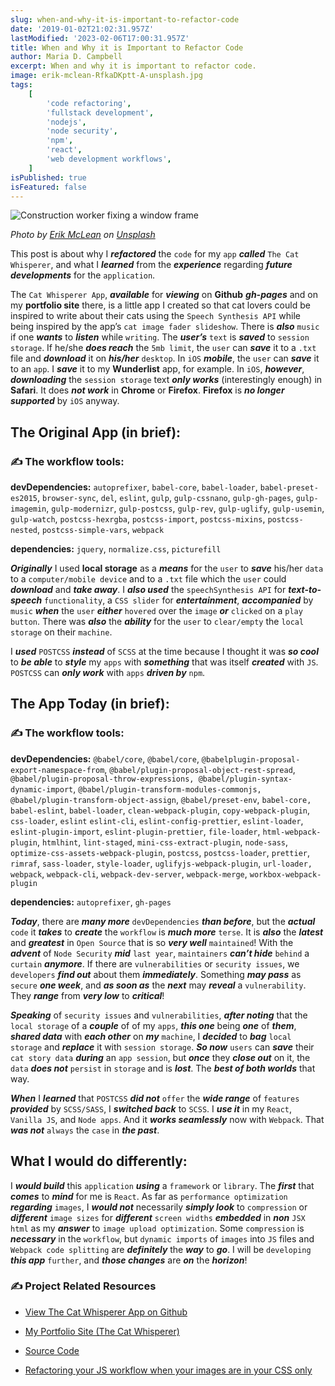 ```yaml
---
slug: when-and-why-it-is-important-to-refactor-code
date: '2019-01-02T21:02:31.957Z'
lastModified: '2023-02-06T17:00:31.957Z'
title: When and Why it is Important to Refactor Code
author: Maria D. Campbell
excerpt: When and why it is important to refactor code.
image: erik-mclean-RfkaDKptt-A-unsplash.jpg
tags:
    [
        'code refactoring',
        'fullstack development',
        'nodejs',
        'node security',
        'npm',
        'react',
        'web development workflows',
    ]
isPublished: true
isFeatured: false
---
```


![Construction worker fixing a window frame](erik-mclean-RfkaDKptt-A-unsplash.jpg)

*Photo by [Erik McLean](https://unsplash.com/@introspectivedsgn) on [Unsplash](https://unsplash.com/photos/RfkaDKptt-A)*

This post is about why I ***refactored*** the `code` for my `app` ***called*** `The Cat Whisperer`, and what I ***learned*** from the ***experience*** regarding ***future developments*** for the `application`.

The `Cat Whisperer App`, ***available*** for ***viewing*** on **Github** **_gh-pages_** and on my **portfolio site** there, is a little app I created so that cat lovers could be inspired to write about their cats using the `Speech Synthesis API` while being inspired by the app’s `cat image fader slideshow`. There is ***also*** `music` if one ***wants*** to ***listen*** while `writing`. The ***user’s*** `text` is **_saved_** to `session storage`. If he/she ***does reach*** the `5mb limit`, the `user` can ***save*** it to a `.txt` file and ***download*** it on ***his/her*** `desktop`. In `iOS` **_mobile_**, the `user` can ***save*** it to an `app`. I ***save*** it to  my **Wunderlist** app, for example. In `iOS`, ***however***, ***downloading*** the `session storage` text **_only works_** (interestingly enough) in **Safari**. It does **_not work_** in **Chrome** or **Firefox**. **Firefox** is **_no longer supported_** by `iOS` anyway.

## The Original App (in brief):

### ✍️ The workflow tools:

**devDependencies:** `autoprefixer`, `babel-core`, `babel-loader`,
`babel-preset-es2015`, `browser-sync`, `del`, `eslint`, `gulp`, `gulp-cssnano`,
`gulp-gh-pages`, `gulp-imagemin`, `gulp-modernizr`, `gulp-postcss`, `gulp-rev`,
`gulp-uglify`, `gulp-usemin`, `gulp-watch`, `postcss-hexrgba`, `postcss-import`,
`postcss-mixins`, `postcss-nested`, `postcss-simple-vars`, `webpack`

**dependencies:** `jquery`, `normalize.css`, `picturefill`

***Originally*** I used **local storage** as a ***means*** for the `user` to ***save*** his/her `data` to a `computer/mobile device` and to a `.txt` file which the `user` could ***download*** and ***take away***. I ***also used*** the `speechSynthesis API` for **_text-to-speech_** `functionality`, a `CSS slider` for ***entertainment***, ***accompanied*** by `music` ***when*** the `user` ***either*** `hovered` over the `image` ***or*** `clicked` on a `play button`. There was ***also*** the ***ability*** for the `user` to `clear/empty` the `local storage` on their `machine`.

I ***used*** `POSTCSS` ***instead*** of `SCSS` at the time because I thought it was **_so cool_** to ***be able*** to ***style*** my `apps` with ***something*** that was itself **_created_** with `JS`. `POSTCSS` can ***only work*** with `apps` **_driven by_** `npm`.

## The App Today (in brief):

### ✍️ The workflow tools:

**devDependencies:** `@babel/core`, `@babel/core`, `@babelplugin-proposal-export-namespace-from`,
`@babel/plugin-proposal-object-rest-spread`, `@babel/plugin-proposal-throw-expressions, @babel/plugin-syntax-dynamic-import`, `@babel/plugin-transform-modules-commonjs, @babel/plugin-transform-object-assign`, `@babel/preset-env`, `babel-core, babel-eslint`, `babel-loader`, `clean-webpack-plugin`, `copy-webpack-plugin`, `css-loader`, `eslint` `eslint-cli`, `eslint-config-prettier`, `eslint-loader`, `eslint-plugin-import`, `eslint-plugin-prettier`, `file-loader`, `html-webpack-plugin`, `htmlhint`, `lint-staged`, `mini-css-extract-plugin`, `node-sass`, `optimize-css-assets-webpack-plugin`, `postcss`, `postcss-loader`, `prettier`, `rimraf`, `sass-loader`, `style-loader`, `uglifyjs-webpack-plugin`, `url-loader, webpack`, `webpack-cli`, `webpack-dev-server`, `webpack-merge`, `workbox-webpack-plugin`

**dependencies:** `autoprefixer`, `gh-pages`

***Today***, there are ***many more*** `devDependencies` ***than before***, but the ***actual*** `code` it ***takes*** to ***create*** the `workflow` is ***much more*** `terse`. It is ***also*** the ***latest*** and ***greatest*** in `Open Source` that is so ***very well*** `maintained`! With the **_advent_** of `Node Security` ***mid*** `last year`, `maintainers` ***can’t hide*** `behind` a `curtain` ***anymore***. If there are `vulnerabilities` or `security issues`, we `developers` ***find out*** about them ***immediately***. Something ***may pass*** as `secure` ***one week***, and ***as soon as*** the ***next*** may ***reveal*** a `vulnerability`. They ***range*** from ***very low*** to ***critical***!

***Speaking*** of `security issues` and `vulnerabilities`, ***after noting*** that
the `local storage` of a ***couple*** of of my `apps`, ***this one*** being ***one*** of ***them***, **_shared data_** with ***each other*** on ***my*** `machine`, I ***decided*** to **_bag_** `local storage` and **_replace_** it with `session storage`. ***So now*** `users` can ***save*** their `cat story data` ***during*** an `app session`, but ***once*** they ***close out*** on it, the `data` ***does not*** `persist` in `storage` and is ***lost***. The **_best of both worlds_** that way.

***When*** I ***learned*** that `POSTCSS` ***did not*** `offer` the ***wide range*** of `features` ***provided*** by `SCSS/SASS`, I ***switched back*** to `SCSS`. I ***use it*** in my
`React`, `Vanilla JS`, and `Node apps`. And it **_works seamlessly_** now with `Webpack`. That ***was not*** `always` the `case` in ***the past***.

## What I would do differently:

I ***would build*** this `application` ***using*** a `framework` or `library`. The ***first*** that ***comes*** to ***mind*** for me is `React`. As far as `performance optimization` ***regarding*** `images`, I ***would not*** necessarily ***simply look*** to
`compression` or ***different*** `image sizes` for ***different*** `screen widths` ***embedded*** in **_non_** `JSX html` as my ***answer*** to `image upload optimization`. Some `compression` is ***necessary*** in the `workflow`, but `dynamic imports` of `images` into
`JS` files and `Webpack code splitting` are ***definitely*** the ***way*** to ***go***.
I will be `developing` ***this app*** `further`, and ***those changes*** are ***on*** the ***horizon***!

### ✍️ Project Related Resources

-   [View The Cat Whisperer App on Github](https://interglobalmedia.github.io/the-cat-whisperer/)

-   [My Portfolio Site (The Cat Whisperer)](https://interglobalmedia.github.io/portfolio/#/work/cat-whisperer-app)

-   [Source Code](https://github.com/interglobalmedia/the-cat-whisperer)

-   [Refactoring your JS workflow when your images are in your CSS only](/posts/refactoring-your-js-workflow-when-your-images-are-in-your-css-only/)
